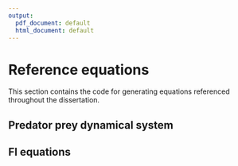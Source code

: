 ---
output:
  pdf_document: default
  html_document: default
---
# Reference equations {#eqns}      
This section contains the code for generating equations referenced throughout the dissertation. 

## Predator prey dynamical system


<!-- \begin{equation}  -->
<!--   dx_1 = g_{1}x_{1}(1-\frac{x_1}{k})- \frac{l_{12} x_{1} x_{2}}{1+\beta x_{1}} \\ -->
<!--   dx_2 = \frac{g_{21}x_1 x_2}{1+\beta x_1} - m_2 x_2) \\ -->
<!--   (\#eq:predprey) -->
<!-- \end{equation}  -->


## FI equations  

<!-- This is the general form of FI (@fisher1922): -->
<!-- \begin{equation}  -->
<!--     I(\theta) = \int \frac{dy}{p(y|\theta)}\left[\frac{dp(y|\theta)}{d\theta}\right]^2 \\ -->
<!--   (\#eq:fisher1922) -->
<!-- \end{equation}  -->

<!-- This is the adapted form of FI for system states $s$ (@mayer2007): -->
<!-- \begin{equation}  -->
<!--     I = \int \frac{ds}{p(s)}\left[\frac{dp(s)}{ds}\right]^2  \\ -->
<!--     (\#eq:fiAdapted) -->
<!-- \end{equation}  -->


<!-- The amplitude form is (@mayer_applications_2007, eq. 7.3c)   -->
<!-- \begin{equation}  -->
<!--     I = 4 \int ds\left[\frac{dq(s)}{ds}\right]^2 \\ -->
<!-- (\#eq:fi73c) -->
<!-- \end{equation}  -->


<!-- A form specific to the pdf of distance travelled is derived as [@mayer_applications_2007, eq. 7.12]   -->
<!-- \begin{equation}    -->
<!--     I = \frac{1}{T} \int_0^T dt\left[\frac{s''^2}{s'^4}\right]^2 \\   -->
<!--   (\#eq:fi712)   -->
<!-- \end{equation}  -->

